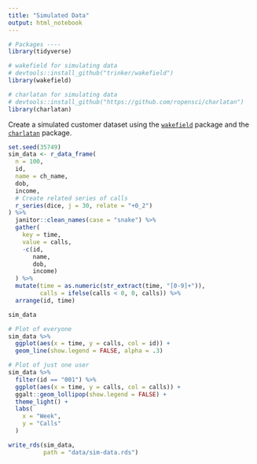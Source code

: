 ```yaml
---
title: "Simulated Data"
output: html_notebook
---
```


```r
# Packages ----
library(tidyverse)

# wakefield for simulating data
# devtools::install_github("trinker/wakefield")
library(wakefield)

# charlatan for simulating data
# devtools::install_github("https://github.com/ropensci/charlatan")
library(charlatan)
```

Create a simulated customer dataset using the [`wakefield`](https://github.com/trinker/wakefield) package and the [`charlatan`](https://github.com/ropensci/charlatan) package.
```r
set.seed(35749)
sim_data <- r_data_frame(
  n = 100,
  id,
  name = ch_name,
  dob,
  income,
  # Create related series of calls
  r_series(dice, j = 30, relate = "+0_2")
) %>% 
  janitor::clean_names(case = "snake") %>% 
  gather(
    key = time,
    value = calls,
    -c(id,
       name,
       dob,
       income)
  ) %>% 
  mutate(time = as.numeric(str_extract(time, "[0-9]+")),
         calls = ifelse(calls < 0, 0, calls)) %>% 
  arrange(id, time)

sim_data
```

```r
# Plot of everyone
sim_data %>% 
  ggplot(aes(x = time, y = calls, col = id)) +
  geom_line(show.legend = FALSE, alpha = .3)

# Plot of just one user
sim_data %>% 
  filter(id == "001") %>% 
  ggplot(aes(x = time, y = calls, col = calls)) +
  ggalt::geom_lollipop(show.legend = FALSE) +
  theme_light() +
  labs(
    x = "Week",
    y = "Calls"
  )
```

```r
write_rds(sim_data,
          path = "data/sim-data.rds")
```

